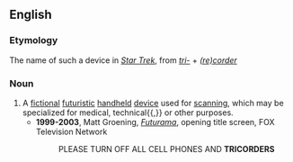 ==English==

===Etymology===
The name of such a device in ''[[w:Star Trek|Star Trek]]'', from ''[[tri-]]'' + ''[[recorder|(re)corder]]''

===Noun===
{{wikipedia}}
{{en-noun}}

# A [[fictional]] [[futuristic]] [[handheld]] [[device]] used for [[scan]]ning, which may be specialized for medical, technical{{,}} or other purposes.
#*'''1999-2003''', Matt Groening, ''[[w:Futurama|Futurama]]'', opening title screen, FOX Television Network
#*:PLEASE TURN OFF ALL CELL PHONES AND '''TRICORDERS'''